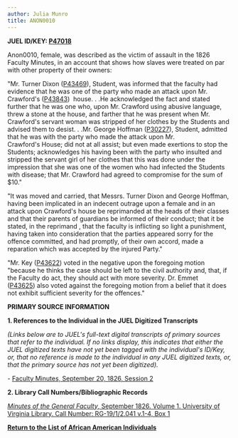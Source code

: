 ```yaml
---
author: Julia Munro
title: ANON0010
---
```

**JUEL ID/KEY: **[P47018](http://juel.iath.virginia.edu/public_person?person=47018 "P47018")****

Anon0010, female, was described as the victim of assault in the 1826 Faculty Minutes, in an account that shows how slaves were treated on par with other property of their owners:  
  

"Mr. Turner Dixon ([P43469](http://juel.iath.virginia.edu/public_person?person=43469 "P43469")), Student, was informed that the faculty had evidence that he was one of the party who made an attack upon Mr. Crawford's ([P43843](http://juel.iath.virginia.edu/public_person?person=43843 "P43843")) [](http://juel.iath.virginia.edu/node/114?doc=/db/JUEL/faculty/Sessions/session-002.xml&key=P43843#m2) house. . .He acknowledged the fact and stated further that he was one who, upon [](http://juel.iath.virginia.edu/node/114?doc=/db/JUEL/faculty/Sessions/session-002.xml&key=P43843#m1)Mr. Crawford using abusive language, threw a stone at the house, and farther that he was present when Mr. Crawford's servant woman was stripped of her clothes by the Students and advised them to desist. . .Mr. George Hoffman ([P30227](http://juel.iath.virginia.edu/public_person?person=30227 "P30227")), Student, admitted that he was with the party who made the attack upon Mr. Crawford's House; did not at all assist; but even made exertions to stop the Students; acknowledges his having been with the party who insulted and stripped the servant girl of her clothes that this was done under the impression that she was one of the women who had infected the Students with disease; that Mr. Crawford had agreed to compromise for the sum of $10."

"It was moved and carried, that Messrs. Turner Dixon and George Hoffman, having been implicated in an indecent outrage upon a female and in an attack upon Crawford's house be reprimanded at the heads of their classes and that their parents of guardians be informed of their conduct; that it be stated, in the reprimand , that the faculty is inflicting so light a punishment, having taken into consideration that the parties appeared sorry for the offence committed, and had promptly, of their own accord, made a reparation which was accepted by the injured Party."

"Mr. Key ([P43622](http://juel.iath.virginia.edu/public_person?person=43622 "P43622")) voted in the negative upon the foregoing motion "because he thinks the case should be left to the civil authority and, that, if the Faculty do act, they should act with more severity. Dr. Emmet ([P43625](http://juel.iath.virginia.edu/public_person?person=43625 "P43625")) also voted against the foregoing motion from a belief that it does not exhibit sufficient severity for the offences."

**PRIMARY SOURCE INFORMATION** 

**1\. References to the Individual in the JUEL Digitized Transcripts**

_(Links below are to JUEL's full-text digital transcripts of primary sources that refer to the individual. If no links display, this indicates that either the JUEL digitized texts have not yet been tagged with the individual's ID/Key, or, that no reference is made to the individual in any JUEL digitized texts, or, that the primary source has not yet been digitized)._  

\- [Faculty Minutes, September 20, 1826, Session 2](http://juel.iath.virginia.edu/node/343?doc=/juel_display/faculty-minutes/Sessions/session-002 "Faculty Minutes")

**2\. Library Call Numbers/Bibliographic Records**

[_Minutes of the General Faculty_, September 1826. Volume 1. University of Virginia Library. Call Number: RG-19/1/2.041 v.1-4, Box 1](http://search.lib.virginia.edu/catalog/u3929405)

**[Return to the List of African American Individuals](http://juel.iath.virginia.edu/node/367 "Return to the List of African-American Individuals")**